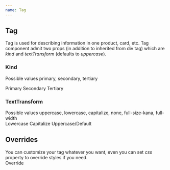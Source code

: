 ```yaml
---
name: Tag
---
```



<div />
<div>
  <H2 font="secondary">Tag</H2>
</div>

<Paragraph4>
  Tag is used for describing information in one product, card, etc. Tag
  component admit two props (in addition to inherited from div tag) which are
  <i>kind</i> and <i>textTransform</i> (defaults to <i>uppercase</i>).
</Paragraph4>

<div>
  <H3 font="secondary">Kind</H3>
</div>

<Paragraph4>Possible values primary, secondary, tertiary</Paragraph4>

<Playground>
  <div style={styles}>
    <Tag kind="primary">Primary</Tag>
    <Tag kind="secondary">Secondary</Tag>
    <Tag kind="tertiary">Tertiary</Tag>
  </div>
</Playground>

<div>
  <H3 font="secondary">TextTransform</H3>
</div>

<Paragraph4>
  Possible values uppercase, lowercase, capitalize, none, full-size-kana,
  full-width
</Paragraph4>

<Playground>
  <div style={styles}>
    <Tag kind="primary" textTransform="lowercase">
      Lowercase
    </Tag>
    <Tag kind="secondary" textTransform="capitalize">
      Capitalize
    </Tag>
    <Tag kind="tertiary">Uppercase/Default</Tag>
  </div>
</Playground>

<div>
  <H2 font="secondary">Overrides</H2>
</div>

<Paragraph4>
  You can customize your tag whatever you want, even you can set <i>css </i>
  property to override styles if you need.
</Paragraph4>

<Playground>
  <div style={styles}>
    <Tag css={{ backgroundColor: 'lemonchiffon', color: 'darkblue' }}>
      Override
    </Tag>
  </div>
</Playground>
